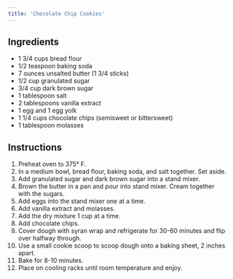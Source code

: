 ```yaml
---
title: 'Chocolate Chip Cookies'
---
```


## Ingredients

- 1 3/4 cups bread flour
- 1/2 teaspoon baking soda
- 7 ounces unsalted butter (1 3/4 sticks)
- 1/2 cup granulated sugar
- 3/4 cup dark brown sugar
- 1 tablespoon salt
- 2 tablespoons vanilla extract
- 1 egg and 1 egg yolk
- 1 1/4 cups chocolate chips (semisweet or bittersweet)
- 1 tablespoon molasses

## Instructions

1. Preheat oven to 375° F.
2. In a medium bowl, bread flour, baking soda, and salt together. Set aside.
3. Add granulated sugar and dark brown sugar into a stand mixer.
4. Brown the butter in a pan and pour into stand mixer. Cream together with the sugars.
5. Add eggs into the stand mixer one at a time.
6. Add vanilla extract and molasses.
7. Add the dry mixture 1 cup at a time.
8. Add chocolate chips.
9. Cover dough with syran wrap and refrigerate for 30-60 minutes and flip over halfway through.
10. Use a small cookie scoop to scoop dough onto a baking sheet, 2 inches apart.
11. Bake for 8-10 minutes.
12. Place on cooling racks until room temperature and enjoy.
